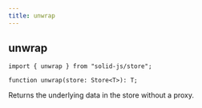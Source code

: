 ```yaml
---
title: unwrap
---
```


## unwrap

```tsx
import { unwrap } from "solid-js/store";

function unwrap(store: Store<T>): T;
```

Returns the underlying data in the store without a proxy.
